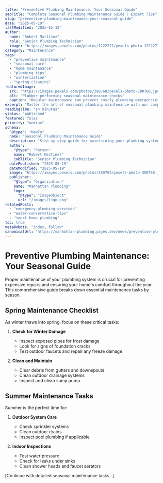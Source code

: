 ```yaml
---
title: "Preventive Plumbing Maintenance: Your Seasonal Guide"
seoTitle: "Complete Seasonal Plumbing Maintenance Guide | Expert Tips"
slug: "preventive-plumbing-maintenance-your-seasonal-guide"
date: "2025-05-19"
lastModified: "2025-05-19"
author:
  name: "Robert Martinez"
  role: "Senior Plumbing Technician"
  image: "https://images.pexels.com/photos/1222271/pexels-photo-1222271.jpeg?auto=compress&cs=tinysrgb&w=1260&h=750&dpr=2"
category: "Maintenance"
tags:
  - "preventive maintenance"
  - "seasonal care"
  - "home maintenance"
  - "plumbing tips"
  - "winterization"
  - "spring cleaning"
featuredImage:
  src: "https://images.pexels.com/photos/380768/pexels-photo-380768.jpeg?auto=compress&cs=tinysrgb&w=1260&h=750&dpr=2"
  alt: "Plumber performing seasonal maintenance checks"
  caption: "Regular maintenance can prevent costly plumbing emergencies"
excerpt: "Master the art of seasonal plumbing maintenance with our comprehensive guide. Learn essential tasks for each season to keep your plumbing system running smoothly year-round and prevent costly emergencies."
readingTime: "14 minutes"
status: "published"
featured: false
priority: "medium"
schema:
  "@type": "HowTo"
  name: "Seasonal Plumbing Maintenance Guide"
  description: "Step-by-step guide for maintaining your plumbing system throughout the year"
  author:
    "@type": "Person"
    name: "Robert Martinez"
    jobTitle: "Senior Plumbing Technician"
  datePublished: "2025-05-19"
  dateModified: "2025-05-19"
  image: "https://images.pexels.com/photos/380768/pexels-photo-380768.jpeg?auto=compress&cs=tinysrgb&w=1260&h=750&dpr=2"
  publisher:
    "@type": "Organization"
    name: "Manhattan Plumbing"
    logo:
      "@type": "ImageObject"
      url: "/images/logo.png"
relatedPosts:
  - "emergency-plumbing-services"
  - "water-conservation-tips"
  - "smart-home-plumbing"
toc: true
metaRobots: "index, follow"
canonicalUrl: "https://manhattan-plumbing.pages.dev/news/preventive-plumbing-maintenance"
---
```


# Preventive Plumbing Maintenance: Your Seasonal Guide

Proper maintenance of your plumbing system is crucial for preventing expensive repairs and ensuring your home's comfort throughout the year. This comprehensive guide breaks down essential maintenance tasks by season.

## Spring Maintenance Checklist

As winter thaws into spring, focus on these critical tasks:

1. **Check for Winter Damage**

   - Inspect exposed pipes for frost damage
   - Look for signs of foundation cracks
   - Test outdoor faucets and repair any freeze damage

2. **Clean and Maintain**
   - Clear debris from gutters and downspouts
   - Clean outdoor drainage systems
   - Inspect and clean sump pump

## Summer Maintenance Tasks

Summer is the perfect time for:

1. **Outdoor System Care**

   - Check sprinkler systems
   - Clean outdoor drains
   - Inspect pool plumbing if applicable

2. **Indoor Inspections**
   - Test water pressure
   - Check for leaks under sinks
   - Clean shower heads and faucet aerators

[Continue with detailed seasonal maintenance tasks...]
